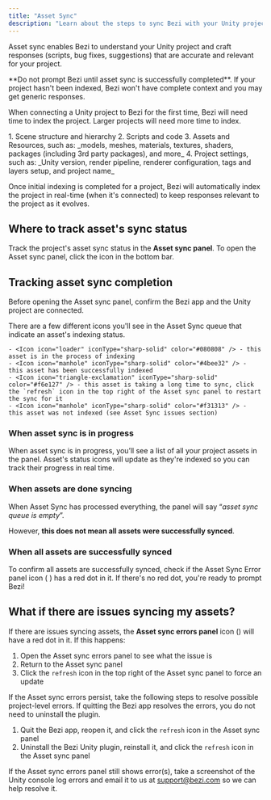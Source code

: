 ```yaml
---
title: "Asset Sync"
description: "Learn about the steps to sync Bezi with your Unity project to get customized AI assistance"
---
```


Asset sync enables Bezi to understand your Unity project and craft responses (scripts, bug fixes, suggestions) that are accurate and relevant for your project.

<Warning>
  **Do not prompt Bezi until asset sync is successfully completed**. If your project hasn't been indexed, Bezi won't have complete context and you may get generic responses.
</Warning>

When connecting a Unity project to Bezi for the first time, Bezi will need time to index the project. Larger projects will need more time to index.

<Accordion title="What parts of a project can Bezi index? ">
  1. Scene structure and hierarchy
  2. Scripts and code
  3. Assets and Resources, such as: _models, meshes, materials, textures, shaders, packages (including 3rd party packages), and more_
  4. Project settings, such as: _Unity version, render pipeline, renderer configuration, tags and layers setup, and project name_
</Accordion>

Once initial indexing is completed for a project, Bezi will automatically index the project in real-time (when it's connected) to keep responses relevant to the project as it evolves.

## Where to track asset's sync status

Track the project's asset sync status in the **Asset sync panel**. To open the Asset sync panel, click the <Icon icon="pancakes" iconType="sharp-solid" color="#020202" /> icon in the bottom bar.

## Tracking asset sync completion

Before opening the Asset sync panel, confirm the Bezi app and the Unity project are connected.

<AccordionGroup>
  <Accordion title="Asset sync panel icons">
    There are a few different icons you'll see in the Asset Sync queue that indicate an asset's indexing status.

    - <Icon icon="loader" iconType="sharp-solid" color="#080808" /> - this asset is in the process of indexing
    - <Icon icon="manhole" iconType="sharp-solid" color="#4bee32" /> - this asset has been successfully indexed
    - <Icon icon="triangle-exclamation" iconType="sharp-solid" color="#f6e127" /> - this asset is taking a long time to sync, click the `refresh` icon in the top right of the Asset sync panel to restart the sync for it
    - <Icon icon="manhole" iconType="sharp-solid" color="#f31313" /> - this asset was not indexed (see Asset Sync issues section)
  </Accordion>
</AccordionGroup>

### When asset sync is in progress

When asset sync is in progress, you’ll see a list of all your project assets in the panel. Asset's status icons will update as they're indexed so you can track their progress in real time.

### When assets are done syncing

When Asset Sync has processed everything, the panel will say “_asset sync queue is empty_”.

However, **this does not mean all assets were successfully synced**.

### When all assets are successfully synced

To confirm all assets are successfully synced, check if the Asset Sync Error panel icon ( <Icon icon="bug" iconType="sharp-solid" color="#050404" /> ) has a red dot in it. If there's no red dot, you're ready to prompt Bezi\!

## What if there are issues syncing my assets?

If there are issues syncing assets, the **Asset sync errors panel** icon (<Icon icon="bug" iconType="sharp-solid" color="#030303" />) will have a red dot in it. If this happens:

1. Open the Asset sync errors panel to see what the issue is
2. Return to the Asset sync panel
3. Click the `refresh` icon in the top right of the Asset sync panel to force an update

If the Asset sync errors persist, take the following steps to resolve possible project-level errors. If quitting the Bezi app resolves the errors, you do not need to uninstall the plugin. 

1. Quit the Bezi app, reopen it, and click the `refresh` icon in the Asset sync panel
2. Uninstall the Bezi Unity plugin, reinstall it, and click the `refresh` icon in the Asset sync panel

If the Asset sync errors panel still shows error(s), take a screenshot of the Unity console log errors and email it to us at [support@bezi.com](mailto:support@bezi.com) so we can help resolve it.  